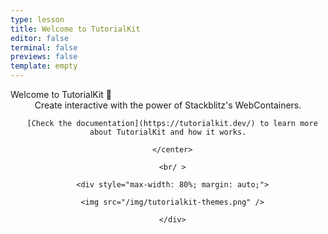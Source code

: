 ```yaml
---
type: lesson
title: Welcome to TutorialKit
editor: false
terminal: false
previews: false
template: empty
---
```



<Slide>
  <Fragment slot="title">Welcome to TutorialKit 👋</Fragment>
  <Fragment>
    <center>
      Create interactive <b><ReactTyped
      client:load
      strings={[
      'tutorials',
      'presentations',
      'documentation',
      'code reviews',
      ]}
      typeSpeed={60}
      backSpeed={60}
      backDelay={1000}
      loop
      /></b>with the power of Stackblitz's WebContainers.

      [Check the documentation](https://tutorialkit.dev/) to learn more about TutorialKit and how it works.

      </center>

      <br/ >

      <div style="max-width: 80%; margin: auto;">

      <img src="/img/tutorialkit-themes.png" />

      </div>

  </Fragment>
</Slide>
